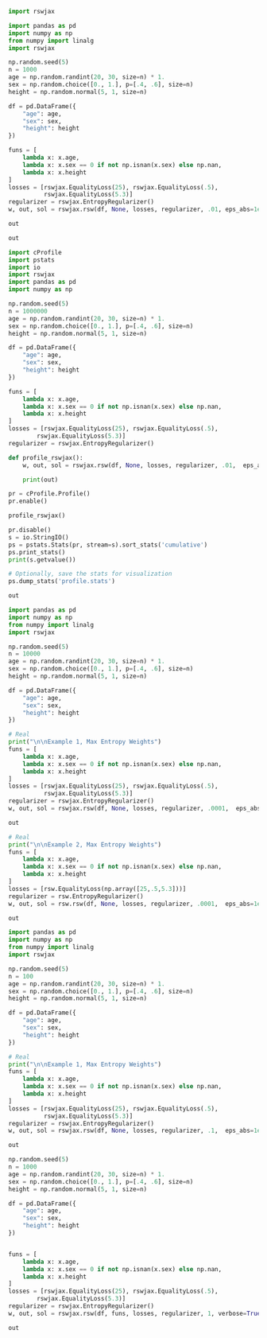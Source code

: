 


```python
import rswjax
```


```python
import pandas as pd
import numpy as np
from numpy import linalg
import rswjax

np.random.seed(5)
n = 1000
age = np.random.randint(20, 30, size=n) * 1.
sex = np.random.choice([0., 1.], p=[.4, .6], size=n)
height = np.random.normal(5, 1, size=n)

df = pd.DataFrame({
    "age": age,
    "sex": sex,
    "height": height
})

funs = [
    lambda x: x.age,
    lambda x: x.sex == 0 if not np.isnan(x.sex) else np.nan,
    lambda x: x.height
]
losses = [rswjax.EqualityLoss(25), rswjax.EqualityLoss(.5),
          rswjax.EqualityLoss(5.3)]
regularizer = rswjax.EntropyRegularizer()
w, out, sol = rswjax.rsw(df, None, losses, regularizer, .01, eps_abs=1e-8, verbose = True)

out

```

```python
out
```

```python
import cProfile
import pstats
import io
import rswjax
import pandas as pd
import numpy as np

np.random.seed(5)
n = 1000000
age = np.random.randint(20, 30, size=n) * 1.
sex = np.random.choice([0., 1.], p=[.4, .6], size=n)
height = np.random.normal(5, 1, size=n)

df = pd.DataFrame({
    "age": age,
    "sex": sex,
    "height": height
})

funs = [
    lambda x: x.age,
    lambda x: x.sex == 0 if not np.isnan(x.sex) else np.nan,
    lambda x: x.height
]
losses = [rswjax.EqualityLoss(25), rswjax.EqualityLoss(.5),
        rswjax.EqualityLoss(5.3)]
regularizer = rswjax.EntropyRegularizer()

def profile_rswjax():
    w, out, sol = rswjax.rsw(df, None, losses, regularizer, .01,  eps_abs=1e-8,verbose=True)

    print(out)

pr = cProfile.Profile()
pr.enable()

profile_rswjax()

pr.disable()
s = io.StringIO()
ps = pstats.Stats(pr, stream=s).sort_stats('cumulative')
ps.print_stats()
print(s.getvalue())

# Optionally, save the stats for visualization
ps.dump_stats('profile.stats')

out

```


```python
import pandas as pd
import numpy as np
from numpy import linalg
import rswjax
```

```python
np.random.seed(5)
n = 10000
age = np.random.randint(20, 30, size=n) * 1.
sex = np.random.choice([0., 1.], p=[.4, .6], size=n)
height = np.random.normal(5, 1, size=n)

df = pd.DataFrame({
    "age": age,
    "sex": sex,
    "height": height
})

```

```python

# Real
print("\n\nExample 1, Max Entropy Weights")
funs = [
    lambda x: x.age,
    lambda x: x.sex == 0 if not np.isnan(x.sex) else np.nan,
    lambda x: x.height
]
losses = [rswjax.EqualityLoss(25), rswjax.EqualityLoss(.5),
          rswjax.EqualityLoss(5.3)]
regularizer = rswjax.EntropyRegularizer()
w, out, sol = rswjax.rsw(df, None, losses, regularizer, .0001,  eps_abs=1e-8)

out
```

```python

# Real
print("\n\nExample 2, Max Entropy Weights")
funs = [
    lambda x: x.age,
    lambda x: x.sex == 0 if not np.isnan(x.sex) else np.nan,
    lambda x: x.height
]
losses = [rsw.EqualityLoss(np.array([25,.5,5.3]))]
regularizer = rsw.EntropyRegularizer()
w, out, sol = rsw.rsw(df, None, losses, regularizer, .0001,  eps_abs=1e-8,verbose=True)

out
```

```python
import pandas as pd
import numpy as np
from numpy import linalg
import rswjax
```

```python
np.random.seed(5)
n = 100
age = np.random.randint(20, 30, size=n) * 1.
sex = np.random.choice([0., 1.], p=[.4, .6], size=n)
height = np.random.normal(5, 1, size=n)

df = pd.DataFrame({
    "age": age,
    "sex": sex,
    "height": height
})

```

```python

# Real
print("\n\nExample 1, Max Entropy Weights")
funs = [
    lambda x: x.age,
    lambda x: x.sex == 0 if not np.isnan(x.sex) else np.nan,
    lambda x: x.height
]
losses = [rswjax.EqualityLoss(25), rswjax.EqualityLoss(.5),
          rswjax.EqualityLoss(5.3)]
regularizer = rswjax.EntropyRegularizer()
w, out, sol = rswjax.rsw(df, None, losses, regularizer, .1,  eps_abs=1e-8,verbose=True)

out
```


```python
np.random.seed(5)
n = 1000
age = np.random.randint(20, 30, size=n) * 1.
sex = np.random.choice([0., 1.], p=[.4, .6], size=n)
height = np.random.normal(5, 1, size=n)

df = pd.DataFrame({
    "age": age,
    "sex": sex,
    "height": height
})


funs = [
    lambda x: x.age,
    lambda x: x.sex == 0 if not np.isnan(x.sex) else np.nan,
    lambda x: x.height
]
losses = [rswjax.EqualityLoss(25), rswjax.EqualityLoss(.5),
        rswjax.EqualityLoss(5.3)]
regularizer = rswjax.EntropyRegularizer()
w, out, sol = rswjax.rsw(df, funs, losses, regularizer, 1, verbose=True)

out
```